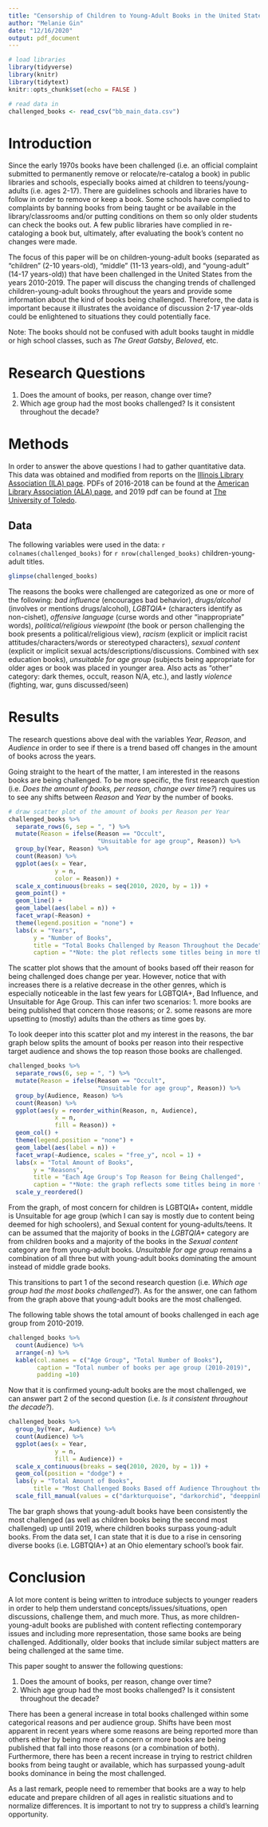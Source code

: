 ```yaml
---
title: "Censorship of Children to Young-Adult Books in the United States from 2010-2019"
author: "Melanie Gin"
date: "12/16/2020"
output: pdf_document
---
```


```r
# load libraries
library(tidyverse)
library(knitr)
library(tidytext)
knitr::opts_chunk$set(echo = FALSE )

# read data in
challenged_books <- read_csv("bb_main_data.csv")
```
# Introduction

Since the early 1970s books have been challenged (i.e. an official complaint submitted to permanently remove or relocate/re-catalog a book) in public libraries and schools, especially books aimed at children to teens/young-adults (i.e. ages 2-17). There are guidelines schools and libraries have to follow in order to remove or keep a book. Some schools have complied to complaints by banning books from being taught or be available in the library/classrooms and/or putting conditions on them so only older students can check the books out. A few public libraries have complied in re-cataloging a book but, ultimately, after evaluating the book's content no changes were made.

The focus of this paper will be on children-young-adult books (separated as "children" (2-10 years-old), "middle" (11-13 years-old), and "young-adult" (14-17 years-old)) that have been challenged in the United States from the years 2010-2019.  The paper will discuss the changing trends of challenged children-young-adult books throughout the years and provide some information about the kind of books being challenged. Therefore, the data is important because it illustrates the avoidance of discussion 2-17 year-olds could be enlightened to situations they could potentially face.

Note: The books should not be confused with adult books taught in middle or high school classes, such as *The Great Gatsby*, *Beloved*, etc.


# Research Questions

1. Does the amount of books, per reason, change over time?
1. Which age group had the most books challenged? Is it consistent throughout the decade?


# Methods

In order to answer the above questions I had to gather quantitative data. This data was obtained and modified from reports on the [Illinois Library Association (ILA) page](https://www.ila.org/initiatives/banned-books-week/archived-editions). PDFs of 2016-2018 can be found at the [American Library Association (ALA) page](http://www.ala.org/advocacy/bbooks/frequentlychallengedbooks), and 2019 pdf can be found at [The University of Toledo](https://www.utoledo.edu/commissions/banned-books/docs/ALAFieldReport2019.pdf).

## Data 

The following variables were used in the data: `r colnames(challenged_books)` for `r nrow(challenged_books)` children-young-adult titles.

```r
glimpse(challenged_books)
```

The reasons the books were challenged are categorized as one or more of the following: *bad influence* (encourages bad behavior), *drugs/alcohol* (involves or mentions drugs/alcohol), *LGBTQIA+* (characters identify as non-cishet), *offensive language* (curse words and other “inappropriate” words), *political/religious viewpoint* (the book or person challenging the book presents a political/religious view), *racism* (explicit or implicit racist attitudes/characters/words or stereotyped characters), *sexual content* (explicit or implicit sexual acts/descriptions/discussions. Combined with sex education books), *unsuitable for age group* (subjects being appropriate for older ages or book was placed in younger area. Also acts as “other” category: dark themes, occult,  reason N/A, etc.), and lastly *violence* (fighting, war, guns discussed/seen)


# Results

The research questions above deal with the variables *Year*, *Reason*, and *Audience* in order to see if there is a trend based off changes in the amount of books across the years.

Going straight to the heart of the matter, I am interested in the reasons books are being challenged. To be more specific, the first research question (i.e. *Does the amount of books, per reason, change over time?*) requires us to see any shifts between *Reason* and *Year* by the number of books.


```r
# draw scatter plot of the amount of books per Reason per Year
challenged_books %>% 
  separate_rows(6, sep = ", ") %>%
  mutate(Reason = ifelse(Reason == "Occult",
                         "Unsuitable for age group", Reason)) %>% 
  group_by(Year, Reason) %>% 
  count(Reason) %>% 
  ggplot(aes(x = Year,
             y = n,
             color = Reason)) +
  scale_x_continuous(breaks = seq(2010, 2020, by = 1)) +
  geom_point() +
  geom_line() +
  geom_label(aes(label = n)) +
  facet_wrap(~Reason) +
  theme(legend.position = "none") +
  labs(x = "Years",
       y = "Number of Books",
       title = "Total Books Challenged by Reason Throughout the Decade",
       caption = "*Note: the plot reflects some titles being in more than one categorical reason")
```

The scatter plot shows that the amount of books based off their reason for being challenged does change per year. However, notice that with increases there is a relative decrease in the other genres, which is especially noticeable in the last few years for LGBTQIA+, Bad Influence, and Unsuitable for Age Group. This can infer two scenarios: 1. more books are being published that concern those reasons; or 2. some reasons are more upsetting to (mostly) adults than the others as time goes by.

To look deeper into this scatter plot and my interest in the reasons, the bar graph below splits the amount of books per reason into their respective target audience and shows the top reason those books are challenged.


```r
challenged_books %>% 
  separate_rows(6, sep = ", ") %>% 
  mutate(Reason = ifelse(Reason == "Occult",
                         "Unsuitable for age group", Reason)) %>% 
  group_by(Audience, Reason) %>%
  count(Reason) %>%
  ggplot(aes(y = reorder_within(Reason, n, Audience),
             x = n,
             fill = Reason)) +
  geom_col() +
  theme(legend.position = "none") +
  geom_label(aes(label = n)) +
  facet_wrap(~Audience, scales = "free_y", ncol = 1) +
  labs(x = "Total Amount of Books", 
       y = "Reasons",
       title = "Each Age Group's Top Reason for Being Challenged",
       caption = "*Note: the graph reflects some titles being in more than one categorical reason") +
  scale_y_reordered()
```

From the graph, of most concern for children is LGBTQIA+ content, middle is Unsuitable for age group (which I can say is mostly due to content being deemed for high schoolers), and Sexual content for young-adults/teens. It can be assumed that the majority of books in the *LGBTQIA+* category are from children books and a majority of the books in the *Sexual content* category are from young-adult books. *Unsuitable for age group* remains a combination of all three but with young-adult books dominating the amount instead of middle grade books.

This transitions to part 1 of the second research question (i.e. *Which age group had the most books challenged?*). As for the answer, one can fathom from the graph above that young-adult books are the most challenged.

The following table shows the total amount of books challenged in each age group from 2010-2019.

```r
challenged_books %>%
  count(Audience) %>% 
  arrange(-n) %>% 
  kable(col.names = c("Age Group", "Total Number of Books"),
        caption = "Total number of books per age group (2010-2019)",
        padding =10)
```

Now that it is confirmed young-adult books are the most challenged, we can answer part 2 of the second question (i.e. *Is it consistent throughout the decade?*).


```r
challenged_books %>%
  group_by(Year, Audience) %>% 
  count(Audience) %>%
  ggplot(aes(x = Year,
             y = n,
             fill = Audience)) +
  scale_x_continuous(breaks = seq(2010, 2020, by = 1)) +
  geom_col(position = "dodge") +
  labs(y = "Total Amount of Books",
       title = "Most Challenged Books Based off Audience Throughout the Decade") +
  scale_fill_manual(values = c("darkturquoise", "darkorchid", "deeppink3"))
```

The bar graph shows that young-adult books have been consistently the most challenged (as well as children books being the second most challenged) up until 2019, where children books surpass young-adult books. From the data set, I can state that it is due to a rise in censoring diverse books (i.e. LGBTQIA+) at an Ohio elementary school's book fair.


# Conclusion

A lot more content is being written to introduce subjects to younger readers in order to help them understand concepts/issues/situations, open discussions, challenge them, and much more. Thus, as more children-young-adult books are published with content reflecting contemporary issues and including more representation, those same books are being challenged. Additionally, older books that include similar subject matters are being challenged at the same time.

This paper sought to answer the following questions:

1. Does the amount of books, per reason, change over time?
1. Which age group had the most books challenged? Is it consistent throughout the decade?

There has been a general increase in total books challenged within some categorical reasons and per audience group. Shifts have been most apparent in recent years where some reasons are being reported more than others either by being more of a concern or more books are being published that fall into those reasons (or a combination of both). Furthermore, there has been a recent increase in trying to restrict children books from being taught or available, which has surpassed young-adult books dominance in being the most challenged.

As a last remark, people need to remember that books are a way to help educate and prepare children of all ages in realistic situations and to normalize differences. It is important to not try to suppress a child's learning opportunity.




